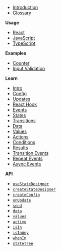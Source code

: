 - [Introduction](/)
- [Glossary](/docs/glossary)

**Usage**

- [React](/docs/usage/react)
- [JavaScript](/docs/usage/javascript)
- [TypeScript](/docs/usage/typescript)

**Examples**

- [Counter](/docs/examples/counter)
- [Input Validation](/docs/examples/input-save-cancel)

**Learn**

- [Intro](/docs/learn/intro)
- [Config](/docs/learn/config)
- [Updates](/docs/learn/updates)
- [React Hook](/docs/learn/react-hook)
- [Events](/docs/learn/events)
- [States](/docs/learn/states)
- [Transitions](/docs/learn/transitions)
- [Data](/docs/learn/data)
- [Values](/docs/learn/values)
- [Actions](/docs/learn/actions)
- [Conditions](/docs/learn/conditions)
- [Results](/docs/learn/results)
- [Transition Events](/docs/learn/transition-events)
- [Repeat Events](/docs/learn/repeat-events)
- [Async Events](/docs/learn/async-events)

**API**

- [`useStateDesigner`](/docs/api/createStateDesigner)
- [`createStateDesigner`](/docs/api/createStateDesigner)
- [`createConfig`](/docs/api/createStateDesigner)
- [`onUpdate`](/docs/api/stateTree)
- [`send`](/docs/api/send)
- [`data`](/docs/api/data)
- [`values`](/docs/api/values)
- [`active`](/docs/api/active)
- [`isIn`](/docs/api/isIn)
- [`isInAny`](/docs/api/isInAny)
- [`whenIn`](/docs/api/whenIn)
- [`stateTree`](/docs/api/stateTree)
